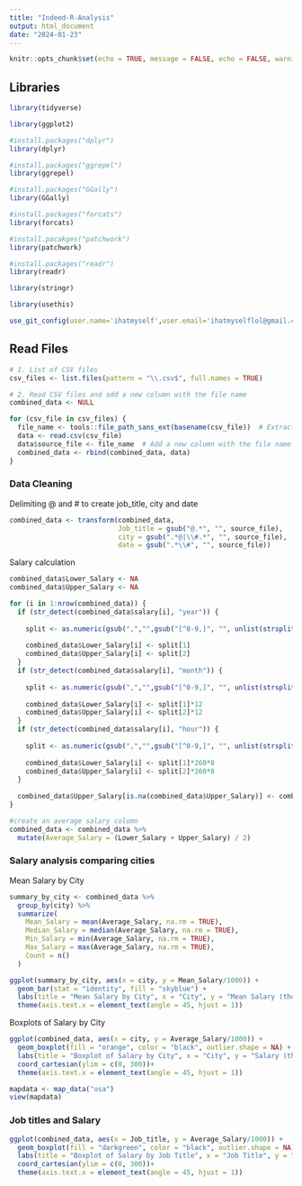 ```yaml
---
title: "Indeed-R-Analysis"
output: html_document
date: "2024-01-23"
---
```


```r
knitr::opts_chunk$set(echo = TRUE, message = FALSE, echo = FALSE, warning = FALSE)
```

## Libraries

```r
library(tidyverse)

library(ggplot2)

#install.packages("dplyr")
library(dplyr)

#install.packages("ggrepel")
library(ggrepel)

#install.packages("GGally")
library(GGally)

#install.packages("forcats")
library(forcats)

#install.pacakges("patchwork")
library(patchwork)

#install.packages("readr")
library(readr)  

library(stringr)

library(usethis)

use_git_config(user.name='ihatmyself',user.email='ihatmyselflol@gmail.com')
```

## Read Files

```r


# 1. List of CSV files
csv_files <- list.files(pattern = "\\.csv$", full.names = TRUE)

# 2. Read CSV files and add a new column with the file name
combined_data <- NULL

for (csv_file in csv_files) {
  file_name <- tools::file_path_sans_ext(basename(csv_file))  # Extract file name without extension
  data <- read.csv(csv_file)
  data$source_file <- file_name  # Add a new column with the file name
  combined_data <- rbind(combined_data, data)
}

```

### Data Cleaning

Delimiting \@ and \# to create job_title, city and date

```r
combined_data <- transform(combined_data, 
                           Job_title = gsub("@.*", "", source_file),
                           city = gsub(".*@|\\#.*", "", source_file),
                           date = gsub(".*\\#", "", source_file))
```

Salary calculation

```r

combined_data$Lower_Salary <- NA
combined_data$Upper_Salary <- NA

for (i in 1:nrow(combined_data)) {
  if (str_detect(combined_data$salary[i], "year")) {
  
    split <- as.numeric(gsub(",","",gsub("[^0-9,]", "", unlist(strsplit(combined_data$salary[i], " - ")))))
    
    combined_data$Lower_Salary[i] <- split[1]
    combined_data$Upper_Salary[i] <- split[2]
  }
  if (str_detect(combined_data$salary[i], "month")) {
  
    split <- as.numeric(gsub(",","",gsub("[^0-9,]", "", unlist(strsplit(combined_data$salary[i], " - ")))))
    
    combined_data$Lower_Salary[i] <- split[1]*12
    combined_data$Upper_Salary[i] <- split[2]*12
  }
  if (str_detect(combined_data$salary[i], "hour")) {
  
    split <- as.numeric(gsub(",","",gsub("[^0-9,]", "", unlist(strsplit(combined_data$salary[i], " - ")))))
    
    combined_data$Lower_Salary[i] <- split[1]*260*8
    combined_data$Upper_Salary[i] <- split[2]*260*8
  }
  
  combined_data$Upper_Salary[is.na(combined_data$Upper_Salary)] <- combined_data$Lower_Salary[is.na(combined_data$Upper_Salary)]
}

#create an average salary column
combined_data <- combined_data %>%
  mutate(Average_Salary = (Lower_Salary + Upper_Salary) / 2)

```

### Salary analysis comparing cities

Mean Salary by City

```r

summary_by_city <- combined_data %>%
  group_by(city) %>%
  summarize(
    Mean_Salary = mean(Average_Salary, na.rm = TRUE),
    Median_Salary = median(Average_Salary, na.rm = TRUE),
    Min_Salary = min(Average_Salary, na.rm = TRUE),
    Max_Salary = max(Average_Salary, na.rm = TRUE),
    Count = n()
  )

ggplot(summary_by_city, aes(x = city, y = Mean_Salary/1000)) +
  geom_bar(stat = "identity", fill = "skyblue") +
  labs(title = "Mean Salary by City", x = "City", y = "Mean Salary (thousands)")+ 
  theme(axis.text.x = element_text(angle = 45, hjust = 1))

```

Boxplots of Salary by City

```r

ggplot(combined_data, aes(x = city, y = Average_Salary/1000)) +
  geom_boxplot(fill = "orange", color = "black", outlier.shape = NA) +
  labs(title = "Boxplot of Salary by City", x = "City", y = "Salary (thousands)")+ 
  coord_cartesian(ylim = c(0, 300))+ 
  theme(axis.text.x = element_text(angle = 45, hjust = 1))
```

```r

mapdata <- map_data("usa")
view(mapdata)

```

### Job titles and Salary

```r


ggplot(combined_data, aes(x = Job_title, y = Average_Salary/1000)) +
  geom_boxplot(fill = "darkgreen", color = "black", outlier.shape = NA) +
  labs(title = "Boxplot of Salary by Job Title", x = "Job Title", y = "Mean Average Salary (thousands)")+ 
  coord_cartesian(ylim = c(0, 300))+ 
  theme(axis.text.x = element_text(angle = 45, hjust = 1))
```
